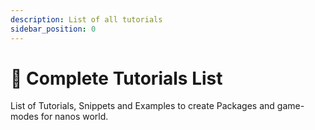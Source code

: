 ```yaml
---
description: List of all tutorials
sidebar_position: 0
---
```


# 📑 Complete Tutorials List

List of Tutorials, Snippets and Examples to create Packages and game-modes for nanos world.


<div class="card-links">

<CardLink
	title="Basic HUD (Canvas)"
	description="How to add a basic HUD using Render’s Canvas features, to display the character’s Health and Ammo."
	image_src="/img/docs/tutorials/canvas.jpg"
	href="/docs/getting-started/tutorials-and-examples/basic-hud-canvas"
/>

<CardLink
	title="Basic HUD (HTML)"
	description="How to add a basic HUD using HTML + JavaScript + CSS to display the character’s Health and Ammo based on CS:GO HUD."
	image_src="/img/docs/tutorials/html-01.jpg"
	href="/docs/getting-started/tutorials-and-examples/basic-hud-html"
/>

<CardLink
	title="Chat Colors"
	description="How to customize chat messages."
	image_src="/img/docs/tutorials/chat-colors.jpg"
	href="/docs/getting-started/tutorials-and-examples/chat-colors"
/>

<CardLink
	title="Doors"
	description="How to create a simple and automatic door when Characters move in."
	image_src="/img/docs/tutorials/doors.jpg"
	href="/docs/getting-started/tutorials-and-examples/doors"
/>

<CardLink
	title="Fireworks"
	description="How to create a Firework-shooter weapon using the Fireworks Particle Effects Asset Pack from our Vault!"
	image_src="/img/docs/tutorials/fireworks-01.jpg"
	href="/docs/getting-started/tutorials-and-examples/fireworks"
/>

<CardLink
	title="Gravity Gun"
	description="How to create a simple Gravity Gun to move Props around."
	image_src="/img/docs/tutorials/gravity-gun.jpg"
	href="/docs/getting-started/tutorials-and-examples/gravity-gun"
/>

<CardLink
	title="Hosting Server 4-Free"
	description="How to create a Linux virtual machine instance on Compute Engine using the Google Cloud Console withing the Free Tier limit."
	image_src="/img/docs/tutorials/hosting-4free-01.jpg"
	href="/docs/getting-started/tutorials-and-examples/hosting-server-4free"
/>

<CardLink
	title="Monster Truck"
	description="How to create a Monster Truck using the Vehicle system."
	image_src="/img/docs/tutorials/monster-truck.jpg"
	href="/docs/getting-started/tutorials-and-examples/monster-truck"
/>

<CardLink
	title="Nametags"
	description="How to add Name Tags to Characters."
	image_src="/img/docs/tutorials/nametag.jpg"
	href="/docs/getting-started/tutorials-and-examples/name-tags"
/>

<CardLink
	title="Painting Meshes"
	description="How to use the new Material customization methods available to use."
	image_src="/img/docs/tutorials/painting-meshes-01.jpg"
	href="/docs/getting-started/tutorials-and-examples/painting-meshes"
/>

<CardLink
	title="Play as Prop"
	description="How to simulate a Prop possessing using a Character. This can be used for Prop Hunt game-modes!"
	image_src="/img/docs/tutorials/play-as-prop.jpg"
	href="/docs/getting-started/tutorials-and-examples/play-as-prop"
/>

<CardLink
	title="Weapon Flashlight"
	description="This sample code attaches a Light to a Weapon to make a Flashlight attachment."
	image_src="/img/docs/tutorials/weapon-flashlight.jpg"
	href="/docs/getting-started/tutorials-and-examples/weapon-flashlight"
/>

<CardLink
	title="Weapon Scope"
	description="This sample code shows how to attach custom sights meshes into a Weapon and work as real scopes."
	image_src="/img/docs/tutorials/weapon-scope.jpg"
	href="/docs/getting-started/tutorials-and-examples/weapon-scope"
/>

<CardLink
	title="X-Ray & Highlight"
	description="This sample code shows how to set Actors to be highlighted when behind walls, or always highlighted!"
	image_src="/img/docs/tutorials/xray.jpg"
	href="/docs/getting-started/tutorials-and-examples/x-ray-and-highlight"
/>

</div>